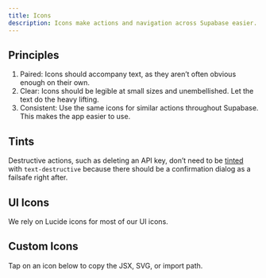 ```yaml
---
title: Icons
description: Icons make actions and navigation across Supabase easier.
---
```


## Principles

1. Paired: Icons should accompany text, as they aren’t often obvious enough on their own.
2. Clear: Icons should be legible at small sizes and unembellished. Let the text do the heavy lifting.
3. Consistent: Use the same icons for similar actions throughout Supabase. This makes the app easier to use.

## Tints

Destructive actions, such as deleting an API key, don’t need to be [tinted](color-usage#text) with `text-destructive` because there should be a confirmation dialog as a failsafe right after.

## UI Icons

We rely on Lucide icons for most of our UI icons.

## Custom Icons

Tap on an icon below to copy the JSX, SVG, or import path.

<Icons />
